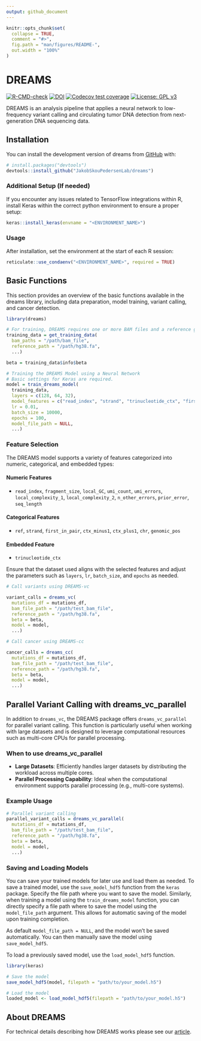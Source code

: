 ```yaml
---
output: github_document
---
```


<!-- README.md is generated from README.Rmd. Please edit that file -->

```r
knitr::opts_chunk$set(
  collapse = TRUE,
  comment = "#>",
  fig.path = "man/figures/README-",
  out.width = "100%"
)
```

# DREAMS

<!-- badges: start -->
[![R-CMD-check](https://github.com/JakobSkouPedersenLab/dreams/workflows/R-CMD-check/badge.svg)](https://github.com/JakobSkouPedersenLab/dreams/actions)
[![DOI](https://zenodo.org/badge/455089263.svg)](https://zenodo.org/badge/latestdoi/455089263)
[![Codecov test coverage](https://codecov.io/gh/JakobSkouPedersenLab/dreams/branch/main/graph/badge.svg)](https://app.codecov.io/gh/JakobSkouPedersenLab/dreams?branch=main)
[![License: GPL v3](https://img.shields.io/badge/License-GPLv3-blue.svg)](https://www.gnu.org/licenses/gpl-3.0)

<!-- badges: end -->

DREAMS is an analysis pipeline that applies a neural network to low-frequency variant calling and circulating tumor DNA detection from next-generation DNA sequencing data.

## Installation

You can install the development version of dreams from [GitHub](https://github.com/JakobSkouPedersenLab/dreams) with:

``` r
# install.packages("devtools")
devtools::install_github("JakobSkouPedersenLab/dreams")

```
### Additional Setup (If needed)
If you encounter any issues related to TensorFlow integrations within R, install Keras within the correct python environment to ensure a proper setup:

   ```r
   keras::install_keras(envname = "<ENVIRONMENT_NAME>")
   ```

### Usage

After installation, set the environment at the start of each R session:

   ```r
   reticulate::use_condaenv("<ENVIRONMENT_NAME>", required = TRUE)
   ```

## Basic Functions
This section provides an overview of the basic functions available in the dreams library, including data preparation, model training, variant calling, and cancer detection.
```r
library(dreams)

# For training, DREAMS requires one or more BAM files and a reference genome.
training_data = get_training_data(
  bam_paths = "/path/bam_file",
  reference_path = "/path/hg38.fa",
  ...)

beta = training_data$info$beta

# Training the DREAMS Model using a Neural Network
# Basic settings for Keras are required.
model = train_dreams_model(
  training_data,
  layers = c(128, 64, 32),
  model_features = c("read_index", "strand", "trinucleotide_ctx", "first_in_pair", "umi_count"),
  lr = 0.01,
  batch_size = 10000,
  epochs = 100,
  model_file_path = NULL,
  ...)

```

### Feature Selection 
The DREAMS model supports a variety of features categorized into numeric, categorical, and embedded types:

#### Numeric Features
- `read_index`, `fragment_size`, `local_GC`, `umi_count`, `umi_errors`, `local_complexity_1`, `local_complexity_2`, `n_other_errors`, `prior_error`, `seq_length`

#### Categorical Features
- `ref`, `strand`, `first_in_pair`, `ctx_minus1`, `ctx_plus1`, `chr`, `genomic_pos`

#### Embedded Feature
- `trinucleotide_ctx`

Ensure that the dataset used aligns with the selected features and adjust the parameters such as `layers`, `lr`, `batch_size`, and `epochs` as needed.
```r
# Call variants using DREAMS-vc

variant_calls = dreams_vc(
  mutations_df = mutations_df,
  bam_file_path = "/path/test_bam_file",
  reference_path = "/path/hg38.fa",
  beta = beta,
  model = model,
  ...)

# Call cancer using DREAMS-cc

cancer_calls = dreams_cc(
  mutations_df = mutations_df,
  bam_file_path = "/path/test_bam_file",
  reference_path = "/path/hg38.fa",
  beta = beta,
  model = model,
  ...)

```

## Parallel Variant Calling with dreams_vc_parallel
In addition to `dreams_vc`, the DREAMS package offers `dreams_vc_parallel` for parallel variant calling. This function is particularly useful when working with large datasets and is designed to leverage computational resources such as multi-core CPUs for parallel processing.

### When to use dreams_vc_parallel
- **Large Datasets**: Efficiently handles larger datasets by distributing the workload across multiple cores.
- **Parallel Processing Capability**: Ideal when the computational environment supports parallel processing (e.g., multi-core systems).

### Example Usage
```r
# Parallel variant calling
parallel_variant_calls = dreams_vc_parallel(
  mutations_df = mutations_df,
  bam_file_path = "/path/test_bam_file",
  reference_path = "/path/hg38.fa",
  beta = beta,
  model = model,
  ...)

```

### Saving and Loading Models
You can save your trained models for later use and load them as needed. 
To save a trained model, use the `save_model_hdf5` function from the `keras` package. Specify the file path where you want to save the model. Similarly, when training a model using the `train_dreams_model` function, you can directly specify a file path where to save the model using the `model_file_path` argument. This allows for automatic saving of the model upon training completion.

As default `model_file_path = NULL`, and the model won't be saved automatically. You can then manually save the model using `save_model_hdf5`.

To load a previously saved model, use the `load_model_hdf5` function. 
```r
library(keras)

# Save the model
save_model_hdf5(model, filepath = "path/to/your_model.h5")

# Load the model
loaded_model <- load_model_hdf5(filepath = "path/to/your_model.h5")
```


## About DREAMS
For technical details describing how DREAMS works please see our [article](https://genomebiology.biomedcentral.com/articles/10.1186/s13059-023-02920-1).

